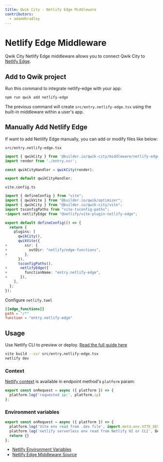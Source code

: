 ```yaml
---
title: Qwik City - Netlify Edge Middleware
contributors:
  - adamdbradley
---
```


# Netlify Edge Middleware

Qwik City Netlify Edge middleware allows you to connect Qwik City to [Netlify Edge](https://docs.netlify.com/netlify-labs/experimental-features/edge-functions/).

## Add to Qwik project

Run this command to integrate netlify-edge with your app:

```bash
npm run qwik add netlify-edge
```

The previous command will create `src/entry.netlify-edge.tsx` using the built-in middleware within a user's app.

## Manually Add Netlify Edge

If want to add Netilify Edge manually, you can add or modify files like below:

`src/entry.netlify-edge.tsx`

```typescript
import { qwikCity } from '@builder.io/qwik-city/middleware/netlify-edge';
import render from './entry.ssr';

const qwikCityHandler = qwikCity(render);

export default qwikCityHandler;
```

`vite.config.ts`

```typescript
import { defineConfig } from "vite";
import { qwikVite } from "@builder.io/qwik/optimizer";
import { qwikCity } from "@builder.io/qwik-city/vite";
import tsconfigPaths from "vite-tsconfig-paths";
+import netlifyEdge from "@netlify/vite-plugin-netlify-edge";

export default defineConfig(() => {
  return {
    plugins: [
      qwikCity(),
      qwikVite({
+        ssr: {
+          outDir: "netlify/edge-functions",
+        },
      }),
      tsconfigPaths(),
+      netlifyEdge({
+        functionName: "entry.netlify-edge",
+      }),
    ],
  };
});
```

Configure `netlify.toml`

```toml
[[edge_functions]]
path = "/*"
function = "entry.netlify-edge"
```

## Usage

Use Netlify CLI to preview or deploy. [Read the full guide here](https://github.com/BuilderIO/qwik/blob/main/starters/servers/netlify-edge/README.md)

```bash
vite build --ssr src/entry.netlify-edge.tsx
netlify dev
```

### Context

[Netlify context](https://docs.netlify.com/edge-functions/api/#netlify-specific-context-object) is available in endpoint method's `platform` param:

```javascript
export const onRequest = async ({ platform }) => {
  platform.log('requested ip:', platform.ip)
};
```

### Environment variables

```javascript
export const onRequest = async ({ platform }) => {
  platform.log('Vite env read from .dev file', import.meta.env.VITE_DEV)
  platform.log('netlify serverless env read from Netlify UI or CLI', Deno.env.toObject())
  return {}
};
```

- [Netlify Environment Variables](https://docs.netlify.com/environment-variables/overview/#environment-variable-options)
- [Netlify Edge Middleware Source](https://github.com/BuilderIO/qwik/blob/main/packages/qwik-city/middleware/netlify-edge/index.ts)
